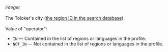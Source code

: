 _integer_<br/><br/>The Toloker's city ([the region ID in the search database](/docs/api/regions)).<br/><br/>Value of "operator":

- `IN` — Contained in the list of regions or languages in the profile.
- `NOT_IN` — Not contained in the list of regions or languages in the profile.